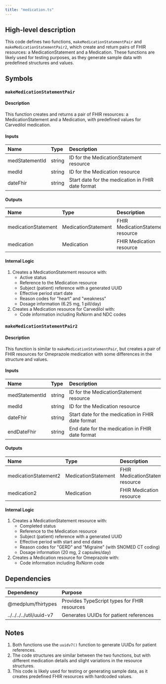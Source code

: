 ```yaml
---
title: "medication.ts"
---
```


## High-level description
This code defines two functions, `makeMedicationStatementPair` and `makeMedicationStatementPair2`, which create and return pairs of FHIR resources: a MedicationStatement and a Medication. These functions are likely used for testing purposes, as they generate sample data with predefined structures and values.

## Symbols

### `makeMedicationStatementPair`
#### Description
This function creates and returns a pair of FHIR resources: a MedicationStatement and a Medication, with predefined values for Carvedilol medication.

#### Inputs
| Name | Type | Description |
|:-----|:-----|:------------|
| medStatementId | string | ID for the MedicationStatement resource |
| medId | string | ID for the Medication resource |
| dateFhir | string | Start date for the medication in FHIR date format |

#### Outputs
| Name | Type | Description |
|:-----|:-----|:------------|
| medicationStatement | MedicationStatement | FHIR MedicationStatement resource |
| medication | Medication | FHIR Medication resource |

#### Internal Logic
1. Creates a MedicationStatement resource with:
   - Active status
   - Reference to the Medication resource
   - Subject (patient) reference with a generated UUID
   - Effective period start date
   - Reason codes for "heart" and "weakness"
   - Dosage information (6.25 mg, 1 pill/day)
2. Creates a Medication resource for Carvedilol with:
   - Code information including RxNorm and NDC codes

### `makeMedicationStatementPair2`
#### Description
This function is similar to `makeMedicationStatementPair`, but creates a pair of FHIR resources for Omeprazole medication with some differences in the structure and values.

#### Inputs
| Name | Type | Description |
|:-----|:-----|:------------|
| medStatementId | string | ID for the MedicationStatement resource |
| medId | string | ID for the Medication resource |
| dateFhir | string | Start date for the medication in FHIR date format |
| endDateFhir | string | End date for the medication in FHIR date format |

#### Outputs
| Name | Type | Description |
|:-----|:-----|:------------|
| medicationStatement2 | MedicationStatement | FHIR MedicationStatement resource |
| medication2 | Medication | FHIR Medication resource |

#### Internal Logic
1. Creates a MedicationStatement resource with:
   - Completed status
   - Reference to the Medication resource
   - Subject (patient) reference with a generated UUID
   - Effective period with start and end dates
   - Reason codes for "GERD" and "Migraine" (with SNOMED CT coding)
   - Dosage information (20 mg, 2 capsules/day)
2. Creates a Medication resource for Omeprazole with:
   - Code information including RxNorm code

## Dependencies
| Dependency | Purpose |
|:-----------|:--------|
| @medplum/fhirtypes | Provides TypeScript types for FHIR resources |
| ../../../../util/uuid-v7 | Generates UUIDs for patient references |

## Notes
1. Both functions use the `uuidv7()` function to generate UUIDs for patient references.
2. The code structures are similar between the two functions, but with different medication details and slight variations in the resource structures.
3. This code is likely used for testing or generating sample data, as it creates predefined FHIR resources with hardcoded values.